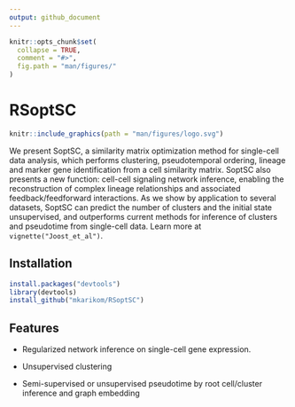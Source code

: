 ```yaml
---
output: github_document
---
```


<!-- README.md is generated from README.Rmd. Please edit that file -->

```r
knitr::opts_chunk$set(
  collapse = TRUE,
  comment = "#>",
  fig.path = "man/figures/"
)
```

# RSoptSC 

```r
knitr::include_graphics(path = "man/figures/logo.svg")
```

We present SoptSC, a similarity matrix optimization method for single-cell data analysis, which performs clustering, pseudotemporal ordering, lineage and marker gene identification from a cell similarity matrix. SoptSC also presents a new function: cell-cell signaling network inference, enabling the reconstruction of complex lineage relationships and associated feedback/feedforward interactions. As we show by application to several datasets, SoptSC can predict the number of clusters and the initial state unsupervised, and outperforms current methods for inference of clusters and pseudotime from single-cell data.  Learn more at `vignette("Joost_et_al")`.

## Installation

```r
install.packages("devtools")
library(devtools)
install_github("mkarikom/RSoptSC")
```


## Features

* Regularized network inference on single-cell gene expression.

* Unsupervised clustering

* Semi-supervised or unsupervised pseudotime by root cell/cluster inference and graph embedding 
